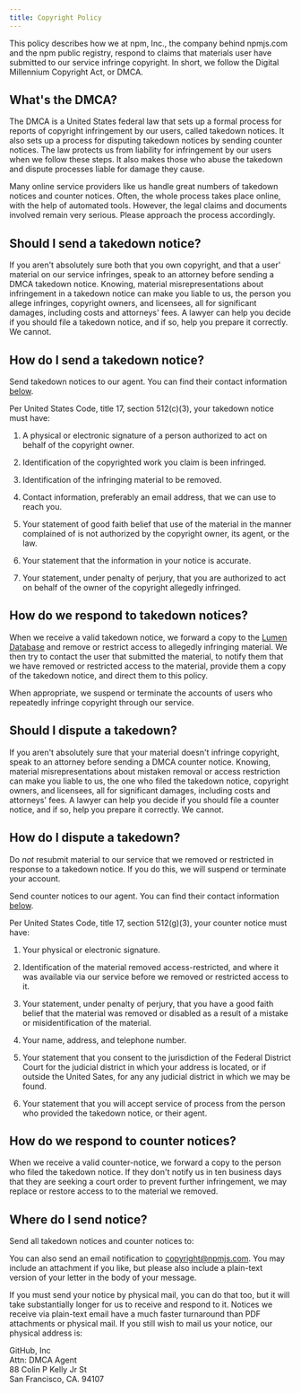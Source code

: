 ```yaml
---
title: Copyright Policy
---
```


This policy describes how we at npm, Inc., the company behind npmjs.com
and the npm public registry, respond to claims that materials user
have submitted to our service infringe copyright.  In short, we follow
the Digital Millennium Copyright Act, or DMCA.

## What's the DMCA?

The DMCA is a United States federal law that sets up a formal process
for reports of copyright infringement by our users, called takedown
notices.  It also sets up a process for disputing takedown notices
by sending counter notices.  The law protects us from liability for
infringement by our users when we follow these steps.  It also makes
those who abuse the takedown and dispute processes liable for damage
they cause.

Many online service providers like us handle great numbers of takedown
notices and counter notices.  Often, the whole process takes place
online, with the help of automated tools.  However, the legal claims
and documents involved remain very serious.  Please approach the
process accordingly.

## Should I send a takedown notice?

If you aren't absolutely sure both that you own copyright, and that a
user' material on our service infringes, speak to an attorney before
sending a DMCA takedown notice.  Knowing, material misrepresentations
about infringement in a takedown notice can make you liable to us,
the person you allege infringes, copyright owners, and licensees,
all for significant damages, including costs and attorneys' fees.
A lawyer can help you decide if you should file a takedown notice,
and if so, help you prepare it correctly.  We cannot.

## How do I send a takedown notice?

Send takedown notices to our agent.  You can find their contact
information [below](#agent).

Per United States Code, title 17, section 512(c)(3), your takedown
notice must have:

1.  A physical or electronic signature of a person authorized to act
    on behalf of the copyright owner.

2.  Identification of the copyrighted work you claim is been infringed.

3.  Identification of the infringing material to be removed.

4.  Contact information, preferably an email address, that we can
    use to reach you.

5.  Your statement of good faith belief that use of the material in
    the manner complained of is not authorized by the copyright owner,
    its agent, or the law.

6.  Your statement that the information in your notice is accurate.

7.  Your statement, under penalty of perjury, that you are authorized
    to act on behalf of the owner of the copyright allegedly infringed.

## How do we respond to takedown notices?

When we receive a valid takedown notice, we forward a copy to the
[Lumen Database](https://lumendatabase.org/) and remove or restrict
access to allegedly infringing material.  We then try to contact
the user that submitted the material, to notify them that we have
removed or restricted access to the material, provide them a copy of
the takedown notice, and direct them to this policy.

When appropriate, we suspend or terminate the accounts of users who
repeatedly infringe copyright through our service.

## Should I dispute a takedown?

If you aren't absolutely sure that your material doesn't infringe
copyright, speak to an attorney before sending a DMCA counter notice.
Knowing, material misrepresentations about mistaken removal or access
restriction can make you liable to us, the one who filed the takedown
notice, copyright owners, and licensees, all for significant damages,
including costs and attorneys' fees.  A lawyer can help you decide
if you should file a counter notice, and if so, help you prepare
it correctly.  We cannot.

## How do I dispute a takedown?

Do _not_ resubmit material to our service that we removed or restricted
in response to a takedown notice.  If you do this, we will suspend
or terminate your account.

Send counter notices to our agent.  You can find their contact
information [below](#agent).

Per United States Code, title 17, section 512(g)(3), your counter
notice must have:

1.  Your physical or electronic signature.

2.  Identification of the material removed access-restricted, and
    where it was available via our service before we removed or
    restricted access to it.

3.  Your statement, under penalty of perjury, that you have a good
    faith belief that the material was removed or disabled as a result
    of a mistake or misidentification of the material.

4.  Your name, address, and telephone number.

5.  Your statement that you consent to the jurisdiction of the Federal
    District Court for the judicial district in which your address
    is located, or if outside the United Sates, for any any judicial
    district in which we may be found.

6.  Your statement that you will accept service of process from the
    person who provided the takedown notice, or their agent.

## How do we respond to counter notices?

When we receive a valid counter-notice, we forward a copy to the
person who filed the takedown notice.  If they don't notify us in ten
business days that they are seeking a court order to prevent further
infringement, we may replace or restore access to to the material
we removed.

## Where do I send notice?

Send all takedown notices and counter notices to:

You can also send an email notification to
[copyright@npmjs.com](mailto:copyright@npmjs.com). You may include an
attachment if you like, but please also include a plain-text version of
your letter in the body of your message.

If you must send your notice by physical mail, you can do that too, but
it will take substantially longer for us to receive and respond to it.
Notices we receive via plain-text email have a much faster turnaround
than PDF attachments or physical mail. If you still wish to mail us
your notice, our physical address is:

GitHub, Inc  
Attn: DMCA Agent  
88 Colin P Kelly Jr St  
San Francisco, CA. 94107
